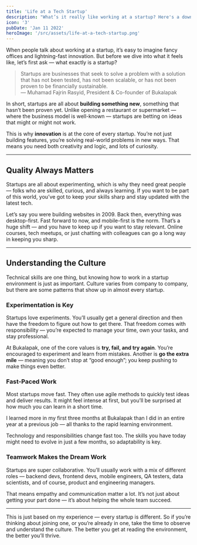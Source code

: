 ```yaml
---
title: 'Life at a Tech Startup'
description: "What’s it really like working at a startup? Here's a down-to-earth look at the culture, pace, and mindset you need to thrive."
icon: '3'
pubDate: 'Jan 11 2022'
heroImage: '/src/assets/life-at-a-tech-startup.png'
---
```


When people talk about working at a startup, it’s easy to imagine fancy offices and lightning-fast innovation. But before we dive into what it feels like, let’s first ask — what exactly is a startup?

> Startups are businesses that seek to solve a problem with a solution that has not been tested, has not been scalable, or has not been proven to be financially sustainable.  
> — Muhamad Fajrin Rasyid, President & Co-founder of Bukalapak

In short, startups are all about **building something new**, something that hasn’t been proven yet. Unlike opening a restaurant or supermarket — where the business model is well-known — startups are betting on ideas that might or might not work.

This is why **innovation** is at the core of every startup. You’re not just building features, you’re solving real-world problems in new ways. That means you need both creativity and logic, and lots of curiosity.

---

## Quality Always Matters

Startups are all about experimenting, which is why they need great people — folks who are skilled, curious, and always learning. If you want to be part of this world, you’ve got to keep your skills sharp and stay updated with the latest tech.

Let’s say you were building websites in 2009. Back then, everything was desktop-first. Fast forward to now, and mobile-first is the norm. That’s a huge shift — and you have to keep up if you want to stay relevant. Online courses, tech meetups, or just chatting with colleagues can go a long way in keeping you sharp.

---

## Understanding the Culture

Technical skills are one thing, but knowing how to work in a startup environment is just as important. Culture varies from company to company, but there are some patterns that show up in almost every startup.

### Experimentation is Key

Startups love experiments. You’ll usually get a general direction and then have the freedom to figure out how to get there. That freedom comes with responsibility — you’re expected to manage your time, own your tasks, and stay professional.

At Bukalapak, one of the core values is **try, fail, and try again**. You’re encouraged to experiment and learn from mistakes. Another is **go the extra mile** — meaning you don’t stop at “good enough”; you keep pushing to make things even better.

### Fast-Paced Work

Most startups move fast. They often use agile methods to quickly test ideas and deliver results. It might feel intense at first, but you’ll be surprised at how much you can learn in a short time.

I learned more in my first three months at Bukalapak than I did in an entire year at a previous job — all thanks to the rapid learning environment.

Technology and responsibilities change fast too. The skills you have today might need to evolve in just a few months, so adaptability is key.

### Teamwork Makes the Dream Work

Startups are super collaborative. You’ll usually work with a mix of different roles — backend devs, frontend devs, mobile engineers, QA testers, data scientists, and of course, product and engineering managers.

That means empathy and communication matter a lot. It’s not just about getting your part done — it’s about helping the whole team succeed.

---

This is just based on my experience — every startup is different. So if you’re thinking about joining one, or you’re already in one, take the time to observe and understand the culture. The better you get at reading the environment, the better you’ll thrive.
